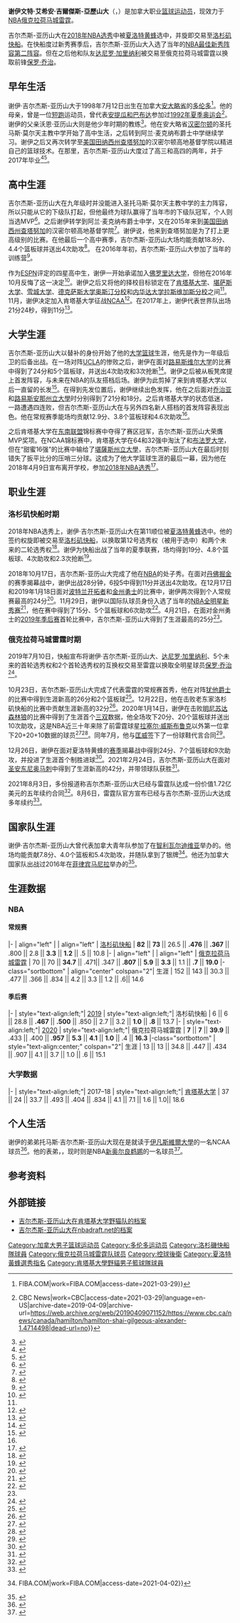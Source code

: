 {{noteTA|G1=NBA
|T=zh-hans:谢伊·吉尔杰斯-亚历山大; zh-hk:夏·吉爾傑斯-亞歷山大; zh-tw:謝伊·吉爾傑斯-亞歷山大;
|1=zh-hans:谢伊·吉尔杰斯-亚历山大; zh-hk:夏·吉爾傑斯-亞歷山大; zh-tw:謝伊·吉爾傑斯-亞歷山大;
}}
{{Infobox basketball biography
| name = 谢伊·吉尔杰斯-亚历山大<br>Shai Gilgeous-Alexander
| image = Shai Gilgeous-Alexander 2 (cropped).jpg
| caption = 吉尔杰斯-亚历山大在[[2018-19_NBA賽季|2018年]]代表[[洛杉矶快船|洛杉矶快船]]出赛时
| number = 2
| team = 俄克拉荷马城雷霆
| position = [[控球后卫|控球后卫]] / [[得分后卫|得分后卫]]
| league = [[NBA|NBA]]
| birth_date = {{birth date and age|1998|7|12}}
| birth_place = {{CAN}}[[安大略省|安大略省]][[多伦多|多伦多]]
| nationality = {{CAN}}<br>{{ATG}}
| height_ft = 6
| height_in = 6
| weight_lb = 180
| high_school = * 圣托马斯·莫尔天主教中学<br/>（[[安大略省|安大略省]][[汉密尔顿_(加拿大)|汉密尔顿]]）
* 阿兰·麦克纳布爵士中学<br/>（安大略省汉密尔顿）
* 汉密尔顿高地基督学院<br/>（[[田纳西州|田纳西州]][[查塔努加_(田纳西州)|查塔努加]]）
| college = [[肯塔基大学|肯塔基大学]]（2017-2018）
| draft_year = 2018
| draft_round = 1
| draft_pick = 11
| draft_team = [[夏洛特黄蜂|夏洛特黄蜂]]
| career_start = 2018
| years1 = {{nbay|2018|full=y}}
| team1 = [[洛杉矶快船|洛杉矶快船]]
| years2 = {{nbay|2019|start}}-至今
| team2 = [[俄克拉荷马城雷霆|俄克拉荷马城雷霆]]
| highlights = * [[NBA最佳新秀阵容|NBA最佳新秀阵容第二阵容]] ({{nbay|2018|end}})
* [[NCAA|NCAA]][[东南联盟|东南联盟]]最佳阵容第二阵容 （2018）
* NCAA东南联盟最佳新秀阵容（2018）
* NCAA东南联盟锦标赛MVP（2018）
| nba_profile = shai_gilgeous-alexander
| bbr = gilgesh01
| medaltemplates = {{MedalSport|男子篮球}}
{{MedalCountry|{{bk|CAN}}}}
{{MedalCompetition|FIBA U-18美洲杯}}
{{MedalSilver|2016年FIBA U-18美洲杯|国家队}}
}}
'''谢伊文特·艾希安·吉爾傑斯-亞歷山大'''（{{lang-en|Shaivonte Aician Gilgeous-Alexander}}，{{bd|1998年|7月12日}}）是加拿大职业[[篮球运动员|篮球运动员]]，现效力于[[NBA|NBA]][[俄克拉荷马城雷霆|俄克拉荷马城雷霆]]。

吉尔杰斯-亚历山大在[[2018年NBA选秀|2018年NBA选秀]]中被[[夏洛特黄蜂|夏洛特黄蜂]]选中，并旋即交易至[[洛杉矶快船|洛杉矶快船]]。在快船度过新秀赛季后，吉尔杰斯-亚历山大入选了当年的[[NBA最佳新秀阵容|NBA最佳新秀阵容第二阵容]]。但在之后他和队友[[达尼罗·加里纳利|达尼罗·加里纳利]]被交易至俄克拉荷马城雷霆以换取前锋[[保罗·乔治|保罗·乔治]]。

== 早年生活 ==
谢伊·吉尔杰斯-亚历山大于1998年7月12日出生在加拿大[[安大略省|安大略省]]的[[多伦多|多伦多]]<ref>{{Cite news|url=https://www.fiba.com/pages/eng/fa/player/p/pid/128563/sid/8094/tid/257/tid2//_/2016_FIBA_Americas_U18_Championship_for_Men/index.html|title=Shai Gilgeous-Alexander profile, FIBA Americas U18 Championship for Men 2016 {{!}} FIBA.COM|work=FIBA.COM|access-date=2021-03-29}}</ref>。他的母亲，{{link-en|查曼因·吉尔杰斯|Charmaine Gilgeous}}曾是一位[[短跑|短跑]]运动员，曾代表[[安提瓜和巴布达|安提瓜和巴布达]]参加过[[1992年夏季奥运会|1992年夏季奥运会]]<ref>{{Cite news|url=https://www.cbc.ca/news/canada/hamilton/hamilton-shai-gilgeous-alexander-1.4714498|title=Hamilton point guard Shai Gilgeous-Alexander a top prospect in NBA draft {{!}} CBC News|work=CBC|access-date=2021-03-29|language=en-US|archive-date=2019-04-09|archive-url=https://web.archive.org/web/20190409071152/https://www.cbc.ca/news/canada/hamilton/hamilton-shai-gilgeous-alexander-1.4714498|dead-url=no}}</ref>。谢伊的父亲沃恩·亚历山大则是他少年时期的教练<ref>{{Cite news|url=http://www.kentucky.com/sports/college/kentucky-sports/uk-basketball-men/article189644684.html|title=Competitive cousins shared a room in high school. UK-Virginia Tech game pits them against each other.|work=kentucky|access-date=2021-03-29|language=en|archive-date=2020-11-30|archive-url=https://web.archive.org/web/20201130142730/https://www.kentucky.com/sports/college/kentucky-sports/uk-basketball-men/article189644684.html|dead-url=no}}</ref>。他在安大略省[[汉密尔顿_(加拿大)|汉密尔顿]]的圣托马斯·莫尔天主教中学开始了高中生活，之后转到阿兰·麦克纳布爵士中学继续学习。谢伊之后又再次转学至[[美国|美国]][[田纳西州|田纳西州]][[查塔努加|查塔努加]]的汉密尔顿高地基督学院以精进自己的篮球技术。在那里，吉尔杰斯-亚历山大度过了高三和高四的两年，并于2017年毕业<ref>{{cite news|url=http://www.timesfreepress.com/news/sports/columns/story/2018/jun/21/wiedmer-hamiltheights-coach-hopes-see-former/473528/|title=Wiedmer: Hamilton Heights coach hopes to see former player Shai Gilgeous-Alexander become NBA lottery pick|work=Chattanooga Times Free Press|access-date=2018-06-21|language=en-US|archive-date=2019-07-12|archive-url=https://web.archive.org/web/20190712095439/https://www.timesfreepress.com/news/sports/columns/story/2018/jun/21/wiedmer-hamiltheights-coach-hopes-see-former/473528/|dead-url=no}}</ref><ref>{{cite news|url=http://amp.timesfreepress.com/news/sports/college/story/2018/mar/11/former-hamiltheights-player-now-star-kentucky/465643/|title=Former Hamilton Heights player now a star at Kentucky|work=Chattanooga Times Free Press|access-date=2018-06-21|language=en-US|archive-date=2018-06-21|archive-url=https://web.archive.org/web/20180621194307/http://amp.timesfreepress.com/news/sports/college/story/2018/mar/11/former-hamiltheights-player-now-star-kentucky/465643/|dead-url=no}}</ref>。

== 高中生涯 ==
吉尔杰斯-亚历山大在九年级时并没能进入圣托马斯·莫尔天主教中学的主力阵容，所以只能从它的下级队打起，但他最终为球队赢得了当年市的下级队冠军，个人则当选MVP<ref>{{Cite news|url=https://www.toronto.com/sports-story/8684906-hamilton-s-shai-gilgeous-alexander-about-to-star-on-nba-stage/|title=Hamilton's Shai Gilgeous-Alexander about to star on NBA stage|last=Radley|first=Scott|date=2018-06-20|work=Toronto.com|access-date=2018-06-21|language=en-CA}}</ref>。之后谢伊转学到阿兰·麦克纳布爵士中学，又在2015年来到[[美国|美国]][[田纳西州|田纳西州]][[查塔努加|查塔努加]]的汉密尔顿高地基督学院<ref>{{Cite news|url=https://basketballrecruiting.rivals.com/news/alexander-to-florida|title=BasketballRecruiting.Rivals.com - Alexander to Florida|date=2015-11-27|access-date=2021-03-31|archive-date=2020-10-24|archive-url=https://web.archive.org/web/20201024145047/https://basketballrecruiting.rivals.com/news/alexander-to-florida|dead-url=no}}</ref>。谢伊说，他来到查塔努加是为了打上更高级别的比赛。在他最后一个高中赛季，吉尔杰斯-亚历山大场均能贡献18.8分、4.4个篮板球并送出4次助攻<ref name="Kentucky">{{Cite news|url=https://www.kentucky.com/sports/college/kentucky-sports/uk-basketball-men/article177166321.html|title=After many forks in the road, Shai Gilgeous-Alexander found a basketball home at UK|last=Tipton|first=Jerry|date=2017-10-05|work=Kentucky.com|access-date=2018-06-21|language=en-CA|archive-date=2019-09-20|archive-url=https://web.archive.org/web/20190920195008/https://www.kentucky.com/sports/college/kentucky-sports/uk-basketball-men/article177166321.html|dead-url=no}}</ref>。 在2016年年初，吉尔杰斯-亚历山大参加了当年的{{link-en|篮球无疆界|Basketball Without Borders}}训练营<ref>{{Cite web|url=http://northpolehoops.com/2016/11/01/kentucky-offers-shai-alexander-after-reopening-recruitment/|title=Kentucky Offers Shai Alexander After Reopening Recruitment|date=2016-11-01|website=Northpolehoops.com|access-date=2021-03-31|archive-date=2020-09-26|archive-url=https://web.archive.org/web/20200926220603/http://northpolehoops.com/2016/11/01/kentucky-offers-shai-alexander-after-reopening-recruitment/|dead-url=no}}</ref>。

作为[[ESPN|ESPN]]评定的四星高中生，谢伊一开始承诺加入[[佛罗里达大学|佛罗里达大学]]，但他在2016年10月反悔了这一决定<ref>{{Cite news|url=http://www.espn.com/college-sports/recruiting/basketball/mens/story/_/id/18045597/former-florida-gators-commit-shai-alexander-chooses-kentucky-wildcats|title=Ex-Florida commit Alexander picks Kentucky|work=ESPN.com|access-date=2021-03-31|archive-date=2019-07-12|archive-url=https://web.archive.org/web/20190712095443/https://www.espn.com/college-sports/recruiting/basketball/mens/story/_/id/18045597/former-florida-gators-commit-shai-alexander-chooses-kentucky-wildcats|dead-url=no}}</ref>。谢伊之后又将他的择校目标锁定在了[[肯塔基大学|肯塔基大学]]、[[堪萨斯大学|堪萨斯大学]]、[[雪城大学|雪城大学]]、[[德克萨斯大学奥斯汀分校|德克萨斯大学奥斯汀分校]]和[[内华达大学拉斯维加斯分校|内华达大学拉斯维加斯分校]]之间<ref name="Kentucky"/>。11月，谢伊决定加入肯塔基大学征战[[NCAA|NCAA]]<ref>{{Cite news|url=http://www.espn.com/college-sports/recruiting/basketball/mens/story/_/id/18045597/former-florida-gators-commit-shai-alexander-chooses-kentucky-wildcats|title=Ex-Florida commit Alexander picks Kentucky|work=ESPN.com|access-date=2021-03-11|archive-date=2019-07-12|archive-url=https://web.archive.org/web/20190712095443/https://www.espn.com/college-sports/recruiting/basketball/mens/story/_/id/18045597/former-florida-gators-commit-shai-alexander-chooses-kentucky-wildcats|dead-url=no}}</ref>。在2017年{{link-en|耐克篮球峰会|Nike Hoop Summit}}上，谢伊代表世界队出场21分24秒，得到11分<ref>{{Cite news|url=https://www.usab.com/mens/nike-hoop-summit/stats.aspx|title=Nike Hoop Summit|access-date=2021-03-31|language=en-US|archive-date=2020-12-05|archive-url=https://web.archive.org/web/20201205150254/https://www.usab.com/mens/nike-hoop-summit/stats.aspx|dead-url=no}}</ref>。

== 大学生涯 ==
吉尔杰斯-亚历山大以替补的身份开始了他的[[NCAA|大学篮球]]生涯，他先是作为一年级后卫{{link-en|奎德·格林|Quade Green}}的后备出战。在一场对阵[[UCLA|UCLA]]的惨败之后，谢伊在面对[[路易斯维尔大学|路易斯维尔大学]]的比赛中得到了24分和5个篮板球，并送出4次助攻和3次抢断<ref name="ESPN">{{cite web|title=Shai Gilgeous-Alexander|url=http://www.espn.com/mens-college-basketball/player/_/id/4278073/shai-gilgeous-alexander|website=ESPN.com|access-date=2021-04-02|archive-date=2018-06-21|archive-url=https://web.archive.org/web/20180621062714/http://www.espn.com/mens-college-basketball/player/_/id/4278073/shai-gilgeous-alexander|dead-url=no}}</ref>。谢伊之后被从板凳席提上首发阵容，与未来在NBA的队友{{link-en|哈米杜·迪亚洛|Hamidou Diallo}}搭档后场。谢伊为此剪掉了来到肯塔基大学以后一直留的长发<ref>{{cite web|last1=Tucker|first1=Kyle|title=Kentucky basketball: Shai Gilgeous-Alexander cuts his hair, then carves up Louisville|url=https://www.seccountry.com/kentucky/kentucky-basketball-shai-gilgeous-alexander-burns-louisville|website=SEC Country|access-date=2021-04-02|archive-date=2018-06-16|archive-url=https://web.archive.org/web/20180616212729/https://www.seccountry.com/kentucky/kentucky-basketball-shai-gilgeous-alexander-burns-louisville|dead-url=no}}</ref>。在得到先发位置后，谢伊继续出色发挥，他在之后面对[[喬治亞大學|乔治亚]]和[[路易斯安那州立大學|路易斯安那州立大學]]时分别得到了21分和18分。之后肯塔基大学的状态低迷，一路遭遇四连败，但吉尔杰斯-亚历山大在与另外四名新人搭档的首发阵容表现出色。他在常规赛季能场均贡献12.9分、3.8个篮板球和4.6次助攻<ref name="ESPN"/>。

之后肯塔基大学在[[东南联盟|东南联盟]]锦标赛中夺得了赛区冠军，吉尔杰斯-亚历山大荣膺MVP奖项。在NCAA锦标赛中，肯塔基大学在64和32强中淘汰了{{link-en|戴维森学院|Davidson College}}和[[布法罗大学|布法罗大学]]，但在“甜蜜16强”的比赛中输给了[[堪薩斯州立大學|堪薩斯州立大學]]，吉尔杰斯-亚历山大在最后时刻错失了扳平比分的压哨三分球。这成为了他大学篮球生涯的最后一幕，因为他在2018年4月9日宣布离开学校，参加[[2018年NBA选秀|2018年NBA选秀]]<ref>{{cite news|last1=Givony|first1=Jonathan|title=Kentucky freshman guard Shai Gilgeous-Alexander to enter draft|url=http://www.espn.com/nba/story/_/id/23094736/shai-gilgeous-alexander-kentucky-wildcats-entering-nba-draft|access-date=2021-04-02|work=ESPN|date=2018-04-09|archive-date=2020-11-09|archive-url=https://web.archive.org/web/20201109035650/https://www.espn.com/nba/story/_/id/23094736/shai-gilgeous-alexander-kentucky-wildcats-entering-nba-draft|dead-url=no}}</ref>。

== 职业生涯 ==
=== 洛杉矶快船时期 ===
2018年NBA选秀上，谢伊·吉尔杰斯-亚历山大在第11顺位被[[夏洛特黄蜂|夏洛特黄蜂]]选中。他的签约权旋即被交易至[[洛杉矶快船|洛杉矶快船]]，以换取第12号选秀权（被用于选中{{link-en|迈尔斯·布里奇斯|Miles Bridges}}）和两个未来的二轮选秀权<ref>{{Cite news|url=https://www.cbc.ca/sports/basketball/nba/canadian-gilgeous-alexander-nba-draft-1.4717462|title=19-year-old Canadian goes 11th in NBA draft|work=CBC|access-date=2021-04-02|language=en-US|archive-date=2019-04-09|archive-url=https://web.archive.org/web/20190409071155/https://www.cbc.ca/sports/basketball/nba/canadian-gilgeous-alexander-nba-draft-1.4717462|dead-url=no}}</ref>。谢伊为快船出战了当年的夏季联赛，场均得到19分、4.8个篮板球、4次助攻和2.3次抢断<ref>{{Cite news|url=https://www.nba.com/clippers/news/2018-summer-league-recap|title=Rookies Gilgeous-Alexander & Robinson Shine at NBA Summer League|work=NBA.com|access-date=2021-04-02|language=en-US|date=2018-07-16|archive-date=2018-09-13|archive-url=https://web.archive.org/web/20180913182948/https://www.nba.com/clippers/news/2018-summer-league-recap|dead-url=no}}</ref>。

2018年10月17日，吉尔杰斯-亚历山大完成了他在[[NBA|NBA]]的处子秀。在面对[[丹佛掘金|丹佛掘金]]的赛季揭幕战中，谢伊出战28分钟，6投5中得到11分并送出4次助攻。在12月17日和2019年1月18日面对[[波特兰开拓者|波特兰开拓者]]和[[金州勇士|金州勇士]]的比赛中，谢伊两次得到个人常规赛最高的24分<ref name="2019shai">{{cite web|url=https://www.basketball-reference.com/players/g/gilgesh01/gamelog/2019|title=Shai Gilgeous-Alexander 2018-19 Game Log|work=basketballreference.com|access-date=2021-04-02|archive-date=2020-11-17|archive-url=https://web.archive.org/web/20201117001817/https://www.basketball-reference.com/players/g/gilgesh01/gamelog/2019/|dead-url=no}}</ref>。11月29日，谢伊以国际队球员身份入选了当年的[[NBA全明星新秀赛|NBA全明星新秀赛]]<ref>{{cite web|url=https://www.nba.com/article/2019/01/29/2019-mtn-dew-ice-rising-stars-roster-official-release|title=Doncic, Simmons headline Mtn Dew Ice Rising Stars rosters|website=NBA.com|date=2019-01-30|language=en-US|accessdate=2021-04-02|archive-date=2020-09-29|archive-url=https://web.archive.org/web/20200929231758/https://www.nba.com/article/2019/01/29/2019-mtn-dew-ice-rising-stars-roster-official-release|dead-url=no}}</ref>，他在赛中得到了15分、5个篮板球和6次助攻<ref>{{cite web|url=https://www.basketball-reference.com/players/g/gilgesh01/gamelog/2019|title=2019 NBA Rising Stars Team USA 161, Team World 144|work=basketballreference.com|access-date=2021-04-02|archive-date=2020-11-17|archive-url=https://web.archive.org/web/20201117001817/https://www.basketball-reference.com/players/g/gilgesh01/gamelog/2019/|dead-url=no}}</ref>。4月21日，在面对金州勇士的[[2019年NBA季後賽|2019年季后赛]]首轮比赛中，吉尔杰斯-亚历山大得到了生涯最高的25分<ref name="2019shai"/>。

=== 俄克拉荷马城雷霆时期 ===
2019年7月10日，快船宣布将谢伊·吉尔杰斯-亚历山大、[[达尼罗·加里纳利|达尼罗·加里纳利]]、5个未来的首轮选秀权和2个首轮选秀权的互换权交易至雷霆以换取全明星球员[[保罗·乔治|保罗·乔治]]<ref>{{cite press release|title=L.A. Clippers Acquire Six-Time NBA All-Star Paul George|date=2019-07-10|publisher=Los Angeles Clippers|url=https://www.nba.com/clippers/clippers-acquire-six-time-nba-all-star-paul-george|access-date=2021-04-02|archive-date=2021-01-30|archive-url=https://web.archive.org/web/20210130045004/https://www.nba.com/clippers/clippers-acquire-six-time-nba-all-star-paul-george|dead-url=no}}</ref>。

10月23日，吉尔杰斯-亚历山大完成了代表雷霆的常规赛首秀，他在对阵[[犹他爵士|犹他爵士]]的比赛中得到生涯新高的26分和2个篮板球<ref name="2020shai">{{cite web|url=https://www.basketball-reference.com/players/g/gilgesh01/gamelog/2020|title=Shai Gilgeous-Alexander 2019-20 Game Log|work=basketballreference.com|access-date=2021-04-02|archive-date=2021-01-26|archive-url=https://web.archive.org/web/20210126130005/https://www.basketball-reference.com/players/g/gilgesh01/gamelog/2020|dead-url=no}}</ref>。12月22日，他在击败老东家洛杉矶快船的比赛中贡献生涯新高的32分<ref>{{cite web|url=https://www.espn.com/nba/recap?gameId=401161084|title=Gilgeous-Alexander helps Thunder beat Clippers 118-112|date=219-12-22|website=ESPN.com|access-date=2021-04-02|archive-date=2020-10-27|archive-url=https://web.archive.org/web/20201027192552/https://www.espn.com/nba/recap?gameId=401161084|dead-url=no}}</ref>。2020年1月14日，谢伊在击败[[明尼苏达森林狼|明尼苏达森林狼]]的比赛中得到了生涯首个[[三双|三双]]数据，他全场攻下20分、20个篮板球并送出10次助攻，这是NBA近三十年来除了前雷霆球星[[拉塞尔·威斯布鲁克|拉塞尔·威斯布鲁克]]以外第一位拿下20+20+10数据的球员<ref>{{Cite web|url=https://www.espn.com/nba/story/_/id/28479763/shai-gilgeous-alexander-youngest-ever-20-rebound-triple-double|title=SGA youngest ever with 20-rebound triple-double|date=2020-01-14|website=ESPN.com|language=en|access-date=2020-01-14|archive-date=2020-08-03|archive-url=https://web.archive.org/web/20200803210752/https://www.espn.com/nba/story/_/id/28479763/shai-gilgeous-alexander-youngest-ever-20-rebound-triple-double|dead-url=no}}</ref><ref>{{Cite web|url=https://www.cbssports.com/nba/news/thunders-shai-gilgeous-alexander-records-historic-first-career-triple-double-in-win-over-timberwolves/amp/|title=Thunder's Shai Gilgeous-Alexander records historic first career triple-double in win over Timberwolves|website=www.cbssports.com|language=en|access-date=2020-01-14|archive-date=2020-01-16|archive-url=https://web.archive.org/web/20200116025707/https://www.cbssports.com/nba/news/thunders-shai-gilgeous-alexander-records-historic-first-career-triple-double-in-win-over-timberwolves/amp/|dead-url=no}}</ref>。同年7月，他与[[匡威|匡威]]签下了一份球鞋代言合同<ref>{{cite news|first=Nick|last=De Paula|url=https://www.espn.com/nba/story/_/id/29425631/shai-gilgeous-alexander-signs-converse-joining-draymond-green-kelly-oubre-jr|work=ESPN.com|date=2020-07-08|accessdate=2021-04-02|title=Shai Gilgeous-Alexander signs with Converse, joining Draymond Green and Kelly Oubre Jr.|archive-date=2021-04-19|archive-url=https://web.archive.org/web/20210419225810/https://www.espn.com/nba/story/_/id/29425631/shai-gilgeous-alexander-signs-converse-joining-draymond-green-kelly-oubre-jr|dead-url=no}}</ref>。

12月26日，谢伊在面对夏洛特黄蜂的[[2020-21_NBA赛季|赛季]]揭幕战中得到24分、7个篮板球和9次助攻，并投进了生涯首个制胜进球<ref>{{cite web|url=https://clutchpoints.com/thunder-video-shai-gilgeous-alexander-hits-game-winner-with-1-4-seconds-left-on-the-clock/|title=VIDEO: Shai Gilgeous-Alexander Hits Game-Winner To End Hornets Comeback Bid|website=ClutchPoints|last=Salao|first=Renzo|access-date=2021-04-02|date=2020-12-26|archive-date=2020-12-27|archive-url=https://web.archive.org/web/20201227024943/https://clutchpoints.com/thunder-video-shai-gilgeous-alexander-hits-game-winner-with-1-4-seconds-left-on-the-clock/|dead-url=no}}</ref>。2021年2月24日，吉尔杰斯-亚历山大在面对[[圣安东尼奥马刺|圣安东尼奥马刺]]中得到了生涯新高的42分，并带领球队获胜<ref>{{cite web| url=https://www.sportsnet.ca/nba/article/canadas-shai-gilgeous-alexander-career-high-42-thunder-win-spurs/| title=Canada's Shai Gilgeous-Alexander has career-high 42 in Thunder win over Spurs| website=Sportsnet| access-date=2021-04-02| date=2021-02-24| archive-date=2021-03-13| archive-url=https://web.archive.org/web/20210313011820/https://www.sportsnet.ca/nba/article/canadas-shai-gilgeous-alexander-career-high-42-thunder-win-spurs/| dead-url=no}}</ref>。

2021年8月3日，多份报道称吉尔杰斯-亚历山大已经与雷霆队达成一份价值1.72亿美元的五年续约合同<ref>{{cite web|url=https://www.espn.com/nba/story/_/id/31945995/shai-gilgeous-alexander-agrees-5-year-172-million-maximum-rookie-contract-extension-oklahoma-city-thunder|title=Shai Gilgeous-Alexander agrees to 5-year, $172 million maximum rookie contract extension with Oklahoma City Thunder|website=ESPN|last=Young|first=Royce|access-date=2022-02-23|date=2021-08-03}}</ref>。8月6日，雷霆队官方宣布已经与吉尔杰斯-亚历山大达成多年续约<ref>{{cite web|url=https://www.nba.com/thunder/release/sga-contract-extension-210806|title=Thunder Signs Shai Gilgeous-Alexander to Multi-Year Contract Extension|website=NBA.com|access-date=2022-02-23|date=2021-08-06}}</ref>。

==国家队生涯==
谢伊·吉尔杰斯-亚历山大曾代表加拿大青年队参加了在[[智利|智利]][[瓦尔迪维亚|瓦尔迪维亚]]举办的{{link-en|2016年FIBA U-18美洲杯|2016 FIBA Americas Under-18 Championship}}。他场均能贡献7.8分、4.0个篮板和5.4次助攻，并随队拿到了银牌<ref>{{Cite news|url=https://www.fiba.com/pages/eng/fa/player/p/pid/128563/sid/8094/tid/257/tid2//_/2016_FIBA_Americas_U18_Championship_for_Men/index.html|title=Shai Gilgeous-Alexander profile, FIBA Americas U18 Championship for Men 2016 {{!}} FIBA.COM|work=FIBA.COM|access-date=2021-04-02}}</ref>。他还为加拿大国家队出战过2016年在[[菲律宾|菲律宾]][[马尼拉|马尼拉]]举办的{{link-en|FIBA2016年奥运会预选赛|2016 FIBA World Olympic Qualifying Tournament – Manila}}<ref>{{cite web|url = https://www.fiba.basketball/oqt/philippines/2016/players|title = Players of the FIBA Olympic Qualifying Tournament 2016 - FIBA.basketball|website = FIBA.basketball|access-date = 2021-04-02|archive-date = 2020-11-28|archive-url = https://web.archive.org/web/20201128092637/http://www.fiba.basketball/oqt/philippines/2016/players|dead-url = no}}</ref>。

==生涯数据==
{{NBA player statistics legend}}

===NBA===
====常规赛====
{{NBA player statistics start}}
|-
| align="left" | {{nbay|2018}}
| align="left" | [[2018-19_洛杉磯快艇賽季|洛杉矶快船]]
| '''82''' || '''73''' || 26.5 || '''.476''' || '''.367''' || .800 || 2.8 || '''3.3''' || '''1.2''' || .5 || 10.8
|-
| align="left" | {{nbay|2019}}
| align="left" | [[2019–20_俄克拉何马城雷霆赛季|俄克拉荷马城雷霆]]
| 70 || 70 || '''34.7''' || .471|| .347 || '''.807''' || '''5.9''' || '''3.3''' || 1.1 || '''.7''' || '''19.0'''
|- class="sortbottom"
| align="center" colspan="2"| 生涯
| 152 || 143 || 30.3 || .477 || .366 || .834 || 4.2 || 3.3 || 1.2 || .6|| 14.6
{{S-end}}

====季后赛====
{{NBA player statistics start}}
|-
| style="text-align:left;"| [[2019年NBA季後賽|2019]]
| style="text-align:left;"| 洛杉矶快船
| 6 || 6 || 28.8 || '''.467''' || '''.500''' || .850 || 2.7 || 3.2 || '''1.0''' || '''.8''' || 13.7
|-
| style="text-align:left;"| [[2020年NBA季後賽|2020]]
| style="text-align:left;"| 俄克拉荷马城雷霆
| '''7''' || '''7''' || '''39.9''' || .433 || .400 || '''.957''' || '''5.3''' || '''4.1''' || '''1.0''' || .4 || '''16.3'''
|-class="sortbottom"
| style="text-align:center;" colspan="2"| 生涯
| 13 || 13 || 34.8 || .447 || .434 || .907 || 4.1 || 3.7 || 1.0 || .6 || 15.1
{{S-end}}

===大学数据===
{{NBA player statistics start}}
|-
| style="text-align:left;"| 2017–18
| style="text-align:left;"| [[肯塔基大学|肯塔基大学]]
| 37 || 24 || 33.7 || .493 || .404 || .834 || 4.1 || 7.1 || 1.6 || 1.0|| 18.6
{{S-end}}

==个人生活==
谢伊的弟弟托马斯·吉尔杰斯-亚历山大现在是就读于[[伊凡斯維爾大學|伊凡斯維爾大學]]的一名NCAA球员<ref>{{cite web |title=Thomasi Gilgeous-Alexander |url=https://gopurpleaces.com/sports/mens-basketball/roster/thomasi-gilgeous-alexander/5173 |website=University of Evansville Athletics |access-date=2021-04-02 |archive-date=2020-06-27 |archive-url=https://web.archive.org/web/20200627072519/https://gopurpleaces.com/sports/mens-basketball/roster/thomasi-gilgeous-alexander/5173 |dead-url=no }}</ref>。他的表弟，{{link-en|尼基尔·亚历山大-沃克|Nickeil Alexander-Walker}}，现时则是NBA[[新奥尔良鹈鹕|新奥尔良鹈鹕]]的一名球员<ref>{{cite news |last1=Tipton |first1=Jerry |title=Competitive cousins shared a room in high school. UK-Virginia Tech game pits them against each other. |url=https://www.kentucky.com/sports/college/kentucky-sports/uk-basketball-men/article189644684.html |access-date=2021-04-02 |work=Lexington Herald-Leader |date=2017-12-12 |archive-date=2020-11-30 |archive-url=https://web.archive.org/web/20201130142730/https://www.kentucky.com/sports/college/kentucky-sports/uk-basketball-men/article189644684.html |dead-url=no }}</ref>。

==参考资料==
{{reflist|2}}

==外部链接==
{{basketballstats||nba=shai_gilgeous-alexander|bbr=g/gilgesh01}}
* [http://ukathletics.com/roster.aspx?rp_id=4145 吉尔杰斯-亚历山大在肯塔基大学野猫队的档案] {{Wayback|url=http://ukathletics.com/roster.aspx?rp_id=4145 |date=20191016114016 }}
* [http://www.nbadraft.net/players/shai-gilgeous-alexander 吉尔杰斯-亚历山大在nbadraft.net的档案] {{Wayback|url=http://www.nbadraft.net/players/shai-gilgeous-alexander |date=20210307020412 }} 

{{俄克拉何马城雷霆现时球员名单}}
{{2018 NBA Draft}}
[[Category:加拿大男子篮球运动员|Category:加拿大男子篮球运动员]]
[[Category:多伦多运动员|Category:多伦多运动员]]
[[Category:洛杉磯快船隊球員|Category:洛杉磯快船隊球員]]
[[Category:俄克拉荷马城雷霆队球员|Category:俄克拉荷马城雷霆队球员]]
[[Category:控球後衛|Category:控球後衛]]
[[Category:夏洛特黃蜂選秀指名|Category:夏洛特黃蜂選秀指名]]
[[Category:肯塔基大學野貓男子籃球隊球員|Category:肯塔基大學野貓男子籃球隊球員]]